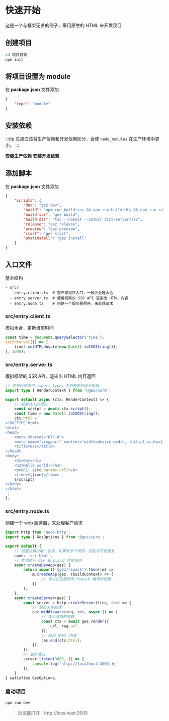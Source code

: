 
# 快速开始
这是一个与框架无关的例子，采用原生的 HTML 来开发项目

## 创建项目
```bash
cd 项目目录
npm init
```
## 将项目设置为 module
在 **package.json** 文件添加
```json
{
    "type": "module"
}
```

## 安装依赖
:::tip
总是应该将生产依赖和开发依赖区分，会使 `node_modules` 在生产环境中更小。
:::

**安装生产依赖**
<PackageManagerTabs command="install @gez/core" />
**安装开发依赖**
<PackageManagerTabs command="install @gez/rspack -D" />
## 添加脚本
在 **package.json** 文件添加
```json
{
    "scripts": {
        "dev": "gez dev",
        "build": "npm run build:ssr && npm run build:dts && npm run release",
        "build:ssr": "gez build",
        "build:dts": "tsc --noEmit --outDir dist/server/src",
        "release": "gez release",
        "preview": "gez preview",
        "start": "gez start",
        "postinstall": "gez install"
    }
}
```
## 入口文件
基本结构
```
- src/
  - entry.client.ts  # 客户端程序入口，一般会处理水合
  - entry.server.ts  # 使用框架的 SSR API 渲染出 HTML 内容
  - entry.node.ts    # 创建一个服务器程序，来处理请求
```
### src/entry.client.ts
模拟水合，更新当前时间
```ts
const time = document.querySelector('time');
setInterval(() => {
    time?.setHTMLUnsafe(new Date().toISOString());
}, 1000);

```
### src/entry.server.ts
模拟框架的 SSR API，渲染出 HTML 内容返回
```ts
// 这里必须使用 import type，否则开发阶段会报错
import type { RenderContext } from '@gez/core';

export default async (ctx: RenderContext) => {
    // 获取注入的代码
    const script = await ctx.script();
    const time = new Date().toISOString();
    ctx.html = `
<!DOCTYPE html>
<html>
<head>
    <meta charset="UTF-8">
    <meta name="viewport" content="width=device-width, initial-scale=1.0">
    <title>Gez</title>
</head>
<body>
    <h1>Gez</h1>
    <h2>Hello world!</h2>
    <p>URL: ${rc.params.url}</p>
    <time>${time}</time>
    ${script}
</body>
</html>
`;
};

```
### src/entry.node.ts
创建一个 web 服务器，来处理客户请求
```ts
import http from 'node:http';
import type { GezOptions } from '@gez/core';

export default {
    // 设置应用的唯一名字，如果有多个项目，则名字不能重复
    name: 'ssr-html',
    // 本地执行 dev 和 build 时会使用
    async createDevApp(gez) {
        return import('@gez/rspack').then((m) =>
            m.createApp(gez, (buildContext) => {
                // 可以在这里修改 Rspack 编译的配置
            })
        );
    },
    async createServer(gez) {
        const server = http.createServer((req, res) => {
            // 静态文件处理
            gez.middleware(req, res, async () => {
                // 传入渲染的参数
                const ctx = await gez.render({
                    url: req.url
                });
                // 响应 HTML 内容
                res.end(ctx.html);
            });
        });
        // 监听端口
        server.listen(3005, () => {
            console.log('http://localhost:3005');
        });
    }
} satisfies GezOptions;

```
### 启动项目
```bash
npm run dev
```
> 浏览器打开：http://localhost:3005